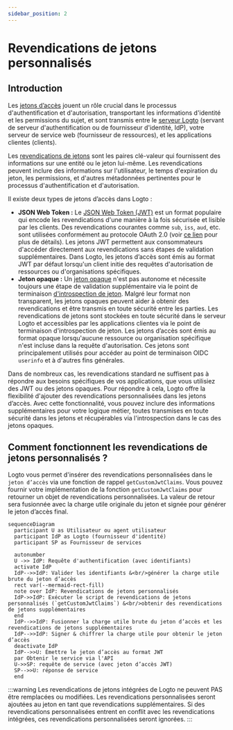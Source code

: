 ```yaml
---
sidebar_position: 2
---
```


# Revendications de jetons personnalisés

## Introduction

Les [jetons d’accès](https://auth.wiki/access-token) jouent un rôle crucial dans le processus d'authentification et d'autorisation, transportant les informations d'identité et les permissions du sujet, et sont transmis entre le [serveur Logto](/concepts/core-service) (servant de serveur d'authentification ou de fournisseur d'identité, IdP), votre serveur de service web (fournisseur de ressources), et les applications clientes (clients).

Les [revendications de jetons](https://auth.wiki/claim) sont les paires clé-valeur qui fournissent des informations sur une entité ou le jeton lui-même. Les revendications peuvent inclure des informations sur l'utilisateur, le temps d'expiration du jeton, les permissions, et d'autres métadonnées pertinentes pour le processus d'authentification et d'autorisation.

Il existe deux types de jetons d’accès dans Logto :

- **JSON Web Token :** Le [JSON Web Token (JWT)](https://auth.wiki/jwt) est un format populaire qui encode les revendications d'une manière à la fois sécurisée et lisible par les clients. Des revendications courantes comme `sub`, `iss`, `aud`, etc. sont utilisées conformément au protocole OAuth 2.0 (voir [ce lien](https://datatracker.ietf.org/doc/html/rfc7519#section-4) pour plus de détails). Les jetons JWT permettent aux consommateurs d'accéder directement aux revendications sans étapes de validation supplémentaires. Dans Logto, les jetons d’accès sont émis au format JWT par défaut lorsqu'un client initie des requêtes d'autorisation de ressources ou d'organisations spécifiques.
- **Jeton opaque :** Un [jeton opaque](http://localhost:3000/concepts/opaque-token) n'est pas autonome et nécessite toujours une étape de validation supplémentaire via le point de terminaison [d'introspection de jeton](https://auth.wiki/token-introspection). Malgré leur format non transparent, les jetons opaques peuvent aider à obtenir des revendications et être transmis en toute sécurité entre les parties. Les revendications de jetons sont stockées en toute sécurité dans le serveur Logto et accessibles par les applications clientes via le point de terminaison d'introspection de jeton. Les jetons d’accès sont émis au format opaque lorsqu'aucune ressource ou organisation spécifique n'est incluse dans la requête d'autorisation. Ces jetons sont principalement utilisés pour accéder au point de terminaison OIDC `userinfo` et à d'autres fins générales.

Dans de nombreux cas, les revendications standard ne suffisent pas à répondre aux besoins spécifiques de vos applications, que vous utilisiez des JWT ou des jetons opaques. Pour répondre à cela, Logto offre la flexibilité d'ajouter des revendications personnalisées dans les jetons d’accès. Avec cette fonctionnalité, vous pouvez inclure des informations supplémentaires pour votre logique métier, toutes transmises en toute sécurité dans les jetons et récupérables via l'introspection dans le cas des jetons opaques.

## Comment fonctionnent les revendications de jetons personnalisés ?

Logto vous permet d'insérer des revendications personnalisées dans le `jeton d’accès` via une fonction de rappel `getCustomJwtClaims`. Vous pouvez fournir votre implémentation de la fonction `getCustomJwtClaims` pour retourner un objet de revendications personnalisées. La valeur de retour sera fusionnée avec la charge utile originale du jeton et signée pour générer le jeton d’accès final.

```mermaid
sequenceDiagram
  participant U as Utilisateur ou agent utilisateur
  participant IdP as Logto (fournisseur d'identité)
  participant SP as Fournisseur de services

  autonumber
  U ->> IdP: Requête d'authentification (avec identifiants)
  activate IdP
  IdP-->>IdP: Valider les identifiants &<br/>générer la charge utile brute du jeton d’accès
  rect var(--mermaid-rect-fill)
  note over IdP: Revendications de jetons personnalisés
  IdP->>IdP: Exécuter le script de revendications de jetons personnalisés (`getCustomJwtClaims`) &<br/>obtenir des revendications de jetons supplémentaires
  end
  IdP-->>IdP: Fusionner la charge utile brute du jeton d’accès et les revendications de jetons supplémentaires
  IdP-->>IdP: Signer & chiffrer la charge utile pour obtenir le jeton d’accès
  deactivate IdP
  IdP-->>U: Émettre le jeton d’accès au format JWT
  par Obtenir le service via l'API
  U->>SP: requête de service (avec jeton d’accès JWT)
  SP-->>U: réponse de service
  end
```

:::warning
Les revendications de jetons intégrées de Logto ne peuvent PAS être remplacées ou modifiées. Les revendications personnalisées seront ajoutées au jeton en tant que revendications supplémentaires. Si des revendications personnalisées entrent en conflit avec les revendications intégrées, ces revendications personnalisées seront ignorées.
:::
